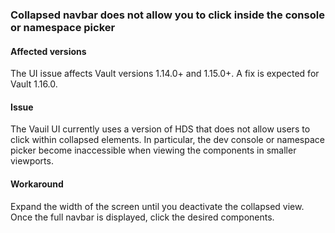 ### Collapsed navbar does not allow you to click inside the console or namespace picker

#### Affected versions

The UI issue affects Vault versions 1.14.0+ and 1.15.0+.
A fix is expected for Vault 1.16.0.

#### Issue

The Vauil UI currently uses a version of HDS that does not allow users to click
within collapsed elements. In particular, the dev console or namespace picker
become inaccessible when viewing the components in smaller viewports.

#### Workaround

Expand the width of the screen until you deactivate the collapsed view. Once the full navbar is displayed, click the desired components.